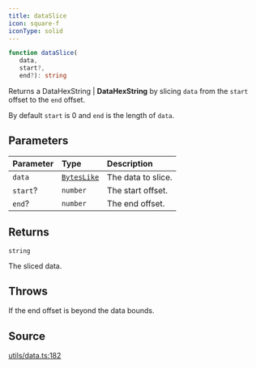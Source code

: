 ```yaml
---
title: dataSlice
icon: square-f
iconType: solid
---
```


```ts
function dataSlice(
   data, 
   start?, 
   end?): string
```

Returns a DataHexString | **DataHexString** by slicing `data` from the `start` offset to the `end` offset.

By default `start` is 0 and `end` is the length of `data`.

## Parameters

| Parameter | Type | Description |
| :------ | :------ | :------ |
| `data` | [`BytesLike`](/sdk/content/type-aliases/BytesLike) | The data to slice. |
| `start`? | `number` | The start offset. |
| `end`? | `number` | The end offset. |

## Returns

`string`

The sliced data.

## Throws

If the end offset is beyond the data bounds.

## Source

[utils/data.ts:182](https://github.com/dominant-strategies/quais.js/blob/ee02936aba09408559e9681b2940de1545f73064/src/utils/data.ts#L182)
